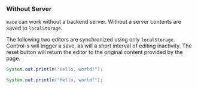 ### Without Server

`mace` can work without a backend server.
Without a server contents are saved to `localStorage`.

The following two editors are synchronized using only `localStorage`.
Control-s will trigger a save, as will a short interval of editing inactivity.
The reset button will return the editor to the original content provided by the page.

```java play id=noserver
System.out.println("Hello, world!");
```

```java play id=noserver
System.out.println("Hello, world!");
```
